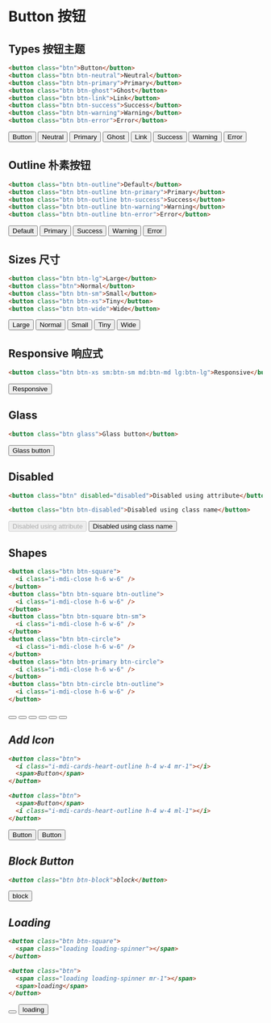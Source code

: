 # Button 按钮

## Types 按钮主题

```html
<button class="btn">Button</button>
<button class="btn btn-neutral">Neutral</button>
<button class="btn btn-primary">Primary</button>
<button class="btn btn-ghost">Ghost</button>
<button class="btn btn-link">Link</button>
<button class="btn btn-success">Success</button>
<button class="btn btn-warning">Warning</button>
<button class="btn btn-error">Error</button>
```

<button class="btn">Button</button>
<button class="btn btn-neutral">Neutral</button>
<button class="btn btn-primary">Primary</button>
<button class="btn btn-ghost">Ghost</button>
<button class="btn btn-link">Link</button>
<button class="btn btn-success">Success</button>
<button class="btn btn-warning">Warning</button>
<button class="btn btn-error">Error</button>

## Outline 朴素按钮

```html
<button class="btn btn-outline">Default</button>
<button class="btn btn-outline btn-primary">Primary</button>
<button class="btn btn-outline btn-success">Success</button>
<button class="btn btn-outline btn-warning">Warning</button>
<button class="btn btn-outline btn-error">Error</button>
```

<button class="btn btn-outline">Default</button>
<button class="btn btn-outline btn-primary">Primary</button>
<button class="btn btn-outline btn-success">Success</button>
<button class="btn btn-outline btn-warning">Warning</button>
<button class="btn btn-outline btn-error">Error</button>

## Sizes 尺寸

```html
<button class="btn btn-lg">Large</button>
<button class="btn">Normal</button>
<button class="btn btn-sm">Small</button>
<button class="btn btn-xs">Tiny</button>
<button class="btn btn-wide">Wide</button>
```

<button class="btn btn-lg">Large</button>
<button class="btn">Normal</button>
<button class="btn btn-sm">Small</button>
<button class="btn btn-xs">Tiny</button>
<button class="btn btn-wide">Wide</button>

## Responsive 响应式

```html
<button class="btn btn-xs sm:btn-sm md:btn-md lg:btn-lg">Responsive</button>
```

<button class="btn btn-xs sm:btn-sm md:btn-md lg:btn-lg">Responsive</button>

## Glass

```html
<button class="btn glass">Glass button</button>
```

<div class="w-full h-24 flex justify-center items-center bg-gradient-to-r from-indigo-500 from-10% via-sky-500 via-30% to-emerald-500 to-90%">
  <button class="btn glass">Glass button</button>
</div>

## Disabled

```html
<button class="btn" disabled="disabled">Disabled using attribute</button>

<button class="btn btn-disabled">Disabled using class name</button>
```

<button class="btn" disabled="disabled">
  Disabled using attribute
</button>
<button class="btn btn-disabled">Disabled using class name</button>

## Shapes

```html
<button class="btn btn-square">
  <i class="i-mdi-close h-6 w-6" />
</button>
<button class="btn btn-square btn-outline">
  <i class="i-mdi-close h-6 w-6" />
</button>
<button class="btn btn-square btn-sm">
  <i class="i-mdi-close h-6 w-6" />
</button>
<button class="btn btn-circle">
  <i class="i-mdi-close h-6 w-6" />
</button>
<button class="btn btn-primary btn-circle">
  <i class="i-mdi-close h-6 w-6" />
</button>
<button class="btn btn-circle btn-outline">
  <i class="i-mdi-close h-6 w-6" />
</button>
```

<button class="btn btn-square">
  <i class="i-mdi-close h-6 w-6" />
</button>
<button class="btn btn-square btn-outline">
  <i class="i-mdi-close h-6 w-6" />
</button>
<button class="btn btn-square btn-sm">
  <i class="i-mdi-close h-6 w-6" />
</button>
<button class="btn btn-circle">
  <i class="i-mdi-close h-6 w-6" />
</button>
<button class="btn btn-primary btn-circle">
  <i class="i-mdi-close h-6 w-6" />
</button>
<button class="btn btn-circle btn-outline">
  <i class="i-mdi-close h-6 w-6" />
</button>

## Add Icon

```html
<button class="btn">
  <i class="i-mdi-cards-heart-outline h-4 w-4 mr-1"></i>
  <span>Button</span>
</button>

<button class="btn">
  <span>Button</span>
  <i class="i-mdi-cards-heart-outline h-4 w-4 ml-1"></i>
</button>
```

<div class="flex items-center space-x-2">
<button class="btn">
  <i class="i-mdi-cards-heart-outline h-4 w-4 mr-1"></i>
  <span>Button</span>
</button>

<button class="btn">
  <span>Button</span>
  <i class="i-mdi-cards-heart-outline h-4 w-4 ml-1"></i>
</button>
</div>

## Block Button

```html
<button class="btn btn-block">block</button>
```

<button class="btn btn-block">block</button>

## Loading

```html
<button class="btn btn-square">
  <span class="loading loading-spinner"></span>
</button>

<button class="btn">
  <span class="loading loading-spinner mr-1"></span>
  <span>loading</span>
</button>
```

<button class="btn btn-square">
  <span class="loading loading-spinner"></span>
</button>

<button class="btn">
  <span class="loading loading-spinner mr-1"></span>
  <span>loading</span>
</button>
